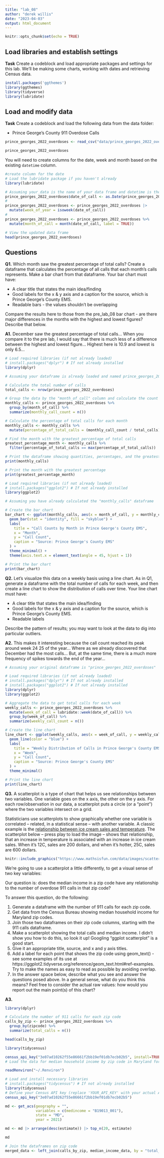 ```yaml
---
title: "lab_08"
author: "derek willis"
date: "2023-04-03"
output: html_document
---
```


```r
knitr::opts_chunk$set(echo = TRUE)
```

## Load libraries and establish settings

**Task** Create a codeblock and load appropriate packages and settings for this lab. We'll be making some charts, working with dates and retrieving Census data.
```r
install.packages('ggthemes')
library(ggthemes)
library(tidyverse)
library(lubridate)
```


## Load and modify data

**Task** Create a codeblock and load the following data from the data folder:

* Prince George's County 911 Overdose Calls
```r
prince_georges_2022_overdoses <- read_csv("data/prince_georges_2022_overdoses.csv")
```
```r
prince_georges_2022_overdoses
```


You will need to create columns for the date, week and month based on the existing `datetime` column.

```r
#create column for the date
# Load the lubridate package if you haven't already
library(lubridate)

# Assuming your_data is the name of your data frame and datetime is the column name
prince_georges_2022_overdoses$date_of_call <- as.Date(prince_georges_2022_overdoses$datetime)
#
prince_georges_2022_overdoses <- prince_georges_2022_overdoses |> 
  mutate(week_of_year = isoweek(date_of_call))
#
prince_georges_2022_overdoses <- prince_georges_2022_overdoses %>%
  mutate(month_of_call = month(date_of_call, label = TRUE))

# View the updated data frame
head(prince_georges_2022_overdoses)

```

## Questions 

**Q1.** Which month saw the greatest percentage of total calls? Create a dataframe that calculates the percentage of all calls that each month's calls represents. Make a bar chart from that dataframe. Your bar chart must have:

* A clear title that states the main idea/finding
* Good labels for the x & y axis and a caption for the source, which is Prince George's County EMS.
* Readable bars - the values shouldn't be overlapping

Compare the results here to those from the pre_lab_08 bar chart - are there major differences in the months with the highest and lowest figures? Describe that below.

**A1.** December saw the greatest percentage of total calls... When you compare it to the pre lab, I would say that there is much less of a difference between the highest and lowest figure... Highest here is 10.9 and lowest is only 6.5...
```r
# Load required libraries (if not already loaded)
# install.packages("dplyr") # If not already installed
library(dplyr)

# Assuming your dataframe is already loaded and named prince_georges_2022_overdoses

# Calculate the total number of calls
total_calls <- nrow(prince_georges_2022_overdoses)

# Group the data by the "month_of_call" column and calculate the count for each month
monthly_calls <- prince_georges_2022_overdoses %>%
  group_by(month_of_call) %>%
  summarize(monthly_call_count = n())

# Calculate the percentage of total calls for each month
monthly_calls <- monthly_calls %>%
  mutate(percentage_of_total_calls = (monthly_call_count / total_calls) * 100)

# Find the month with the greatest percentage of total calls
greatest_percentage_month <- monthly_calls %>%
  filter(percentage_of_total_calls == max(percentage_of_total_calls))

# Print the dataframe showing quantities, percentages, and the greatest percentage month
print(monthly_calls)

# Print the month with the greatest percentage
print(greatest_percentage_month)

```

```r
# Load required libraries (if not already loaded)
# install.packages("ggplot2") # If not already installed
library(ggplot2)

# Assuming you have already calculated the "monthly_calls" dataframe

# Create the bar chart
bar_chart <- ggplot(monthly_calls, aes(x = month_of_call, y = monthly_call_count)) +
  geom_bar(stat = "identity", fill = "skyblue") +
  labs(
    title = "Call Counts by Month in Prince George's County EMS",
    x = "Month",
    y = "Call Count",
    caption = "Source: Prince George's County EMS"
  ) +
  theme_minimal() +
  theme(axis.text.x = element_text(angle = 45, hjust = 1))

# Print the bar chart
print(bar_chart)

```


**Q2.** Let's visualize this data on a weekly basis using a line chart. As in Q1, generate a dataframe with the total number of calls for each week, and then create a line chart to show the distribution of calls over time. Your line chart must have:

* A clear title that states the main idea/finding
* Good labels for the x & y axis and a caption for the source, which is Prince George's County EMS.
* Readable labels

Describe the pattern of results; you may want to look at the data to dig into particular outliers.

**A2.** 
This makes it interesting because the call count reached its peak around week 24 25 of the year... Where as we already discovered that December had the most calls... But, at the same time, there is a much more frequency of spikes towards the end of the year... 

```r
# Assuming your original dataframe is "prince_georges_2022_overdoses"

# Load required libraries (if not already loaded)
# install.packages("dplyr") # If not already installed
# install.packages("ggplot2") # If not already installed
library(dplyr)
library(ggplot2)

# Aggregate the data to get total calls for each week
weekly_calls <- prince_georges_2022_overdoses %>%
  mutate(week_of_call = lubridate::week(date_of_call)) %>%
  group_by(week_of_call) %>%
  summarize(weekly_call_count = n())

# Create the line chart
line_chart <- ggplot(weekly_calls, aes(x = week_of_call, y = weekly_call_count)) +
  geom_line(color = "blue") +
  labs(
    title = "Weekly Distribution of Calls in Prince George's County EMS",
    x = "Week",
    y = "Call Count",
    caption = "Source: Prince George's County EMS"
  ) +
  theme_minimal()

# Print the line chart
print(line_chart)

```

**Q3.**  A scatterplot is a type of chart that helps us see relationships between two variables. One variable goes on the x axis, the other on the y axis.  For each row/observation in our data, a scatterplot puts a circle (or a "point") where the two variables intersect on a grid. 

Statisticians use scatterplots to show graphically whether one variable is correlated -- related, in a statistical sense -- with another variable.  A classic example is the [relationship between ice cream sales and temperature](https://www.mathsisfun.com/data/scatter-xy-plots.html). The scatterplot below -- press play to load the image -- shows that relationship, that an increase in temperature is associated with an increase in ice cream sales. When it's 12C, sales are 200 dollars, and when it's hotter, 25C, sales are 600 dollars.

```r
knitr::include_graphics("https://www.mathsisfun.com/data/images/scatter-ice-cream1.svg")
```

We're going to use a scatterplot a little differently, to get a visual sense of two key variables: 

Our question is: does the median income in a zip code have any relationship to the number of overdose 911 calls in that zip code?

To answer this question, do the following:

1. Generate a dataframe with the number of 911 calls for each zip code.
2. Get data from the Census Bureau showing median household income for Maryland zip codes.
3. Join those two dataframes on their zip code columns, starting with the 911 calls dataframe.
4. Make a scatterplot showing the total calls and median income. I didn't show you how to do this, so look it up! Googling "ggplot scatterplot" is a good start.
5. Give it an appropriate title, source, and x and y axis titles.
6. Add a label for each point that shows the zip code using geom_text() - see some examples of its use at https://ggplot2.tidyverse.org/reference/geom_text.html#ref-examples. Try to make the names as easy to read as possible by avoiding overlap.
7. In the answer space below, describe what you see and answer the questions posed above. In a general sense, what do you think this means? Feel free to consider the actual raw values: how would you report out the main point(s) of this chart?

**A3.**  

```r
library(dplyr)

# Calculate the number of 911 calls for each zip code
calls_by_zip <- prince_georges_2022_overdoses %>%
  group_by(zipcode) %>%
  summarize(total_calls = n())

head(calls_by_zip)

```
```r

library(tidycensus)

census_api_key("3e07ad10262f55e86661f2bb19ef01db7ecb02b5", install=TRUE, overwrite=TRUE)
# Load the data for median household income by zip code in Maryland for 2022

```
```r
readRenviron("~/.Renviron")
```

```r
# Load and install necessary libraries
# install.packages("tidycensus") # If not already installed
library(tidycensus)
# Define your Census API key (replace 'YOUR_API_KEY' with your actual API key)
census_api_key("3e07ad10262f55e86661f2bb19ef01db7ecb02b5")

md <- get_acs(geography = "",
              variables = c(medincome = "B19013_001"),
              state = "MD",
              year = 2021)

md <- md |> arrange(desc(estimate)) |> top_n(20, estimate)

md

```

```r
# Join the dataframes on zip code
merged_data <- left_join(calls_by_zip, median_income_data, by = "total_calls")

```

